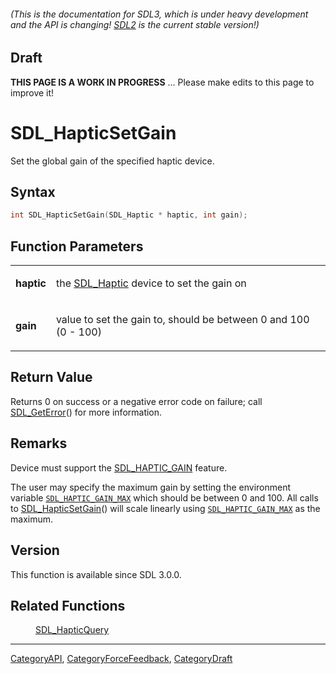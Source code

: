 ====== (This is the documentation for SDL3, which is under heavy development and the API is changing! [https://wiki.libsdl.org/SDL2/ SDL2] is the current stable version!) ======

== Draft ==

'''THIS PAGE IS A WORK IN PROGRESS''' ... Please make edits to this page to improve it!
= SDL_HapticSetGain =

Set the global gain of the specified haptic device.

== Syntax ==

<syntaxhighlight lang='c'>
int SDL_HapticSetGain(SDL_Haptic * haptic, int gain);
</syntaxhighlight>

== Function Parameters ==

{|
|'''haptic'''
|the [[SDL_Haptic]] device to set the gain on
|-
|'''gain'''
|value to set the gain to, should be between 0 and 100 (0 - 100)
|}

== Return Value ==

Returns 0 on success or a negative error code on failure; call
[[SDL_GetError]]() for more information.

== Remarks ==

Device must support the [[SDL_HAPTIC_GAIN]] feature.

The user may specify the maximum gain by setting the environment variable
<code>[[SDL_HAPTIC_GAIN_MAX]]</code> which should be between 0 and 100. All
calls to [[SDL_HapticSetGain]]() will scale linearly using
<code>[[SDL_HAPTIC_GAIN_MAX]]</code> as the maximum.

== Version ==

This function is available since SDL 3.0.0.

== Related Functions ==

:[[SDL_HapticQuery]]

----
[[CategoryAPI]], [[CategoryForceFeedback]], [[CategoryDraft]]



